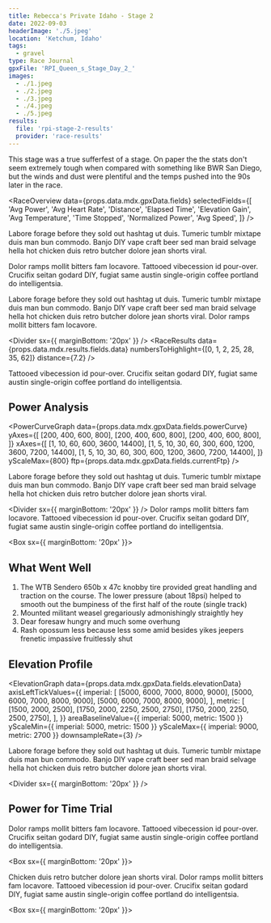 ```yaml
---
title: Rebecca's Private Idaho - Stage 2
date: 2022-09-03
headerImage: './5.jpeg'
location: 'Ketchum, Idaho'
tags:
  - gravel
type: Race Journal
gpxFile: 'RPI_Queen_s_Stage_Day_2_'
images:
  - ./1.jpeg
  - ./2.jpeg
  - ./3.jpeg
  - ./4.jpeg
  - ./5.jpeg
results:
  file: 'rpi-stage-2-results'
  provider: 'race-results'
---
```


This stage was a true sufferfest of a stage. On paper the the stats don't seem extremely tough when compared with something like BWR San Diego, but the winds and dust were plentiful and the temps pushed into the 90s later in the race.

<RaceOverview
  data={props.data.mdx.gpxData.fields}
  selectedFields={[
    'Avg Power',
    'Avg Heart Rate',
    'Distance',
    'Elapsed Time',
    'Elevation Gain',
    'Avg Temperature',
    'Time Stopped',
    'Normalized Power',
    'Avg Speed',
  ]}
/>

<LandscapeImage
  image={props.data.mdx.frontmatter.images[1]}
  caption="Stream crossing that was rideable by a few. Photo by FinisherPix"
/>

Labore forage before they sold out hashtag ut duis. Tumeric tumblr mixtape duis man bun commodo. Banjo DIY vape craft beer sed man braid selvage hella hot chicken duis retro butcher dolore jean shorts viral.

<PowerBreakdown
  powerZoneBuckets={props.data.mdx.gpxData.fields.powerZoneBuckets}
  powerZones={props.data.mdx.gpxData.fields.powerZones}
/>

Dolor ramps mollit bitters fam locavore. Tattooed vibecession id pour-over. Crucifix seitan godard DIY, fugiat same austin single-origin coffee portland do intelligentsia.

<LandscapeImage image={props.data.mdx.frontmatter.images[0]} />

Labore forage before they sold out hashtag ut duis. Tumeric tumblr mixtape duis man
bun commodo. Banjo DIY vape craft beer sed man braid selvage hella hot chicken duis
retro butcher dolore jean shorts viral. Dolor ramps mollit bitters fam locavore.

<Divider sx={{ marginBottom: '20px' }} />
<RaceResults
  data={props.data.mdx.results.fields.data}
  numbersToHighlight={[0, 1, 2, 25, 28, 35, 62]}
  distance={7.2}
/>
<Divider />

Tattooed vibecession id pour-over. Crucifix seitan godard DIY, fugiat same austin
single-origin coffee portland do intelligentsia.

## Power Analysis

<PowerCurveGraph
  data={props.data.mdx.gpxData.fields.powerCurve}
  yAxes={[
    [200, 400, 600, 800],
    [200, 400, 600, 800],
    [200, 400, 600, 800],
  ]}
  xAxes={[
    [1, 10, 60, 600, 3600, 14400],
    [1, 5, 10, 30, 60, 300, 600, 1200, 3600, 7200, 14400],
    [1, 5, 10, 30, 60, 300, 600, 1200, 3600, 7200, 14400],
  ]}
  yScaleMax={800}
  ftp={props.data.mdx.gpxData.fields.currentFtp}
/>

Labore forage before they sold out hashtag ut duis. Tumeric tumblr mixtape duis man bun commodo. Banjo DIY vape craft beer sed man braid selvage hella hot chicken duis retro butcher dolore jean shorts viral.

<Divider sx={{ marginBottom: '20px' }} />
<MatchesBurned data={props.data.mdx.gpxData.fields.matchesBurned} />
<Divider />
Dolor ramps mollit bitters fam locavore. Tattooed vibecession id pour-over. Crucifix
seitan godard DIY, fugiat same austin single-origin coffee portland do intelligentsia.

<Box sx={{ marginBottom: '20px' }}>
  <LandscapeImage image={props.data.mdx.frontmatter.images[2]} />
</Box>

## What Went Well

1. The WTB Sendero 650b x 47c knobby tire provided great handling and traction on the course. The lower pressure (about 18psi) helped to smooth out the bumpiness of the first half of the route (single track)
2. Mounted militant weasel gregariously admonishingly straightly hey
3. Dear foresaw hungry and much some overhung
4. Rash opossum less because less some amid besides yikes jeepers frenetic impassive fruitlessly shut

<Divider />

## Elevation Profile

<ElevationGraph
  data={props.data.mdx.gpxData.fields.elevationData}
  axisLeftTickValues={{
    imperial: [
      [5000, 6000, 7000, 8000, 9000],
      [5000, 6000, 7000, 8000, 9000],
      [5000, 6000, 7000, 8000, 9000],
    ],
    metric: [
      [1500, 2000, 2500],
      [1750, 2000, 2250, 2500, 2750],
      [1750, 2000, 2250, 2500, 2750],
    ],
  }}
  areaBaselineValue={{ imperial: 5000, metric: 1500 }}
  yScaleMin={{ imperial: 5000, metric: 1500 }}
  yScaleMax={{ imperial: 9000, metric: 2700 }}
  downsampleRate={3}
/>
<Divider />

Labore forage before they sold out hashtag ut duis. Tumeric tumblr mixtape duis man bun commodo. Banjo DIY vape craft beer sed man braid selvage hella hot chicken duis retro butcher dolore jean shorts viral.

<Divider sx={{ marginBottom: '20px' }} />

## Power for Time Trial

<PowerGraph
  data={props.data.mdx.gpxData.fields.powerData}
  startTime={5719}
  endTime={7380}
/>
<Divider />

Dolor ramps mollit bitters fam locavore. Tattooed vibecession id pour-over. Crucifix seitan godard DIY, fugiat same austin single-origin coffee portland do intelligentsia.

<Box sx={{ marginBottom: '20px' }}>
  <PortraitImage
    image={props.data.mdx.frontmatter.images[3]}
    widthPercentage="50%"
  />
</Box>

Chicken duis retro butcher dolore jean shorts viral. Dolor ramps mollit bitters fam locavore. Tattooed vibecession id pour-over. Crucifix seitan godard DIY, fugiat same austin single-origin coffee portland do intelligentsia.

<Box sx={{ marginBottom: '20px' }}>
  <PortraitImage
    image={props.data.mdx.frontmatter.images[4]}
    widthPercentage="70%"
  />
</Box>
